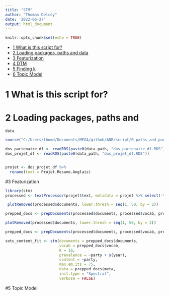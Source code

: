 ```yaml
---
title: "STM"
author: "Thomas Delcey"
date: '2022-06-27'
output: html_document
---
```


```r
knitr::opts_chunk$set(echo = TRUE)
```

-   [1 What is this script for?](#what-is-this-script-for)
-   [2 Loading packages, paths and data](#loading-packages-paths-and-data)
- [3 Featurization](#Featurization)
- [4 DTM](#DTM)
- [5 Finding k](#Finding k)
- [6 Topic Model](#Topic Model)

# 1 What is this script for?


# 2 Loading packages, paths and
    data
    
```r

source("C:/Users/thomd/Documents/MEGA/github/ANR/script/0_paths_and_packages.R")

dos_partenaire_df <- readRDS(paste0(data_path, "dos_partenaire_df.RDS"))
dos_projet_df <- readRDS(paste0(data_path, "dos_projet_df.RDS"))


projet <- dos_projet_df %>% 
  rename(text = Projet.Resume.Anglais)

```

#3 Featurization

```r

library(stm)
processed <- textProcessor(projet$text, metadata = projet %>% select(-text))

 plotRemoved(processed$documents, lower.thresh = seq(1, 50, by = 2))

prepped_docs <- prepDocuments(processed$documents, processed$vocab, processed$meta, lower.thresh = 3, upper.thresh = 95)
```
```r
plotRemoved(processed$documents, lower.thresh = seq(1, 50, by = 2))

```
```r
prepped_docs <- prepDocuments(processed$documents, processed$vocab, processed$meta, lower.thresh = 3, upper.thresh = 95)
```

```r
sotu_content_fit <- stm(documents = prepped_docs$documents, 
                        vocab = prepped_docs$vocab, 
                        K = 16, 
                        prevalence = ~party + s(year),
                        content = ~party,
                        max.em.its = 75, 
                        data = prepped_docs$meta, 
                        init.type = "Spectral",
                        verbose = FALSE)
```

#5 Topic Model

